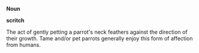 '''Noun'''

'''scritch'''

The act of gently petting a parrot's neck feathers against the direction of their growth.  Tame and/or pet parrots generally enjoy this form of affection from humans.